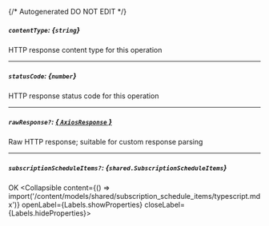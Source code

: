 {/* Autogenerated DO NOT EDIT  */}

##### `contentType`: *{`string`}*
HTTP response content type for this operation

---
##### `statusCode`: *{`number`}*
HTTP response status code for this operation

---
##### `rawResponse?`: [*{ `AxiosResponse` }*](https://axios-http.com/docs/res_schema)
Raw HTTP response; suitable for custom response parsing

---
##### `subscriptionScheduleItems?`: *{`shared.SubscriptionScheduleItems`}*
OK
<Collapsible content={() => import('/content/models/shared/subscription_schedule_items/typescript.mdx')} openLabel={Labels.showProperties} closeLabel={Labels.hideProperties}>
</Collapsible>


